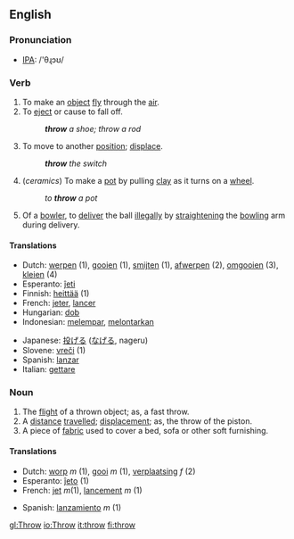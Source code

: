 ==English==

===Pronunciation===
* [[IPA]]: /'θɻɔʊ/

===Verb===
{{irregverb|'''to throw'''|'''[[throws]]'''|'''[[threw]]'''|'''[[thrown]]'''|'''[[throwing]]'''}}

# To make an [[object]] [[fly]] through the [[air]].
# To [[eject]] or cause to fall off.
#: '''''throw''' a shoe; throw a rod''
# To move to another [[position]]; [[displace]].
#: '''''throw''' the switch''
# (''ceramics'') To make a [[pot]] by pulling [[clay]] as it turns on a [[wheel]].
#: ''to '''throw''' a pot''
# {{Cricket}} Of a [[bowler]], to [[deliver]] the ball [[illegal]]ly by [[straighten]]ing the [[bowling]] arm during delivery.

====Translations====
{{top}}
*Dutch: [[werpen]] (1), [[gooien]] (1), [[smijten]] (1), [[afwerpen]] (2), [[omgooien]] (3), [[kleien]] (4)
*Esperanto: [[ĵeti]]
*Finnish: [[heittää]] (1)
*French: [[jeter]], [[lancer]]
*Hungarian: [[dob]]
*Indonesian: [[lempar|melempar]], [[lontar|melontarkan]]
{{mid}}
*Japanese: [[投げる]] ([[なげる]], nageru)
*Slovene: [[vreči]] (1)
*Spanish: [[lanzar]]
*Italian: [[gettare]]
{{bottom}}

===Noun===
{{en-noun|throw|throws}}

# The [[flight]] of a thrown object; as, a fast throw.
# A [[distance]] [[travel]]led; [[displace]]ment; as, the throw of the piston.
# A piece of [[fabric]] used to cover a bed, sofa or other soft furnishing.

====Translations====
{{top}}
*Dutch: [[worp]] ''m'' (1), [[gooi]] ''m'' (1), [[verplaatsing]] ''f'' (2)
*Esperanto: [[ĵeto]] (1)
*French: [[jet]]  ''m''(1), [[lancement]] ''m'' (1)
{{mid}}
*Spanish: [[lanzamiento]] ''m'' (1)
{{bottom}}

[[gl:Throw]]
[[io:Throw]]
[[it:throw]]
[[fi:throw]]